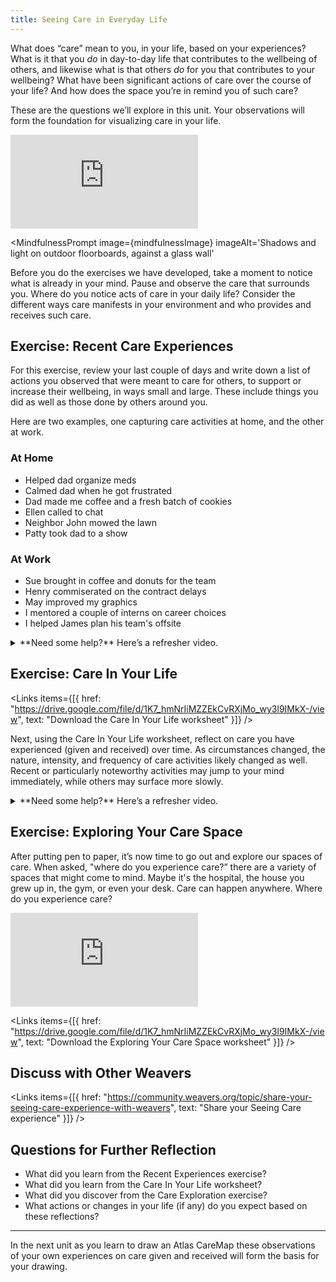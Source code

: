 ```yaml
---
title: Seeing Care in Everyday Life
---
```



What does “care” mean to you, in your life, based on your experiences? What is it that you _do_ in day-to-day life that contributes to the wellbeing of others, and likewise what is that others _do_ for you that contributes to your wellbeing? What have been significant actions of care over the course of your life? And how does the space you’re in remind you of such care?

These are the questions we’ll explore in this unit. Your observations will form the foundation for visualizing care in your life.

<Embed src="https://player.vimeo.com/video/855998745" />

<MindfulnessPrompt
  image={mindfulnessImage}
  imageAlt='Shadows and light on outdoor floorboards, against a glass wall'
>
  Before you do the exercises we have developed, take a moment to notice what is already in your mind. Pause and observe the care that surrounds you. Where do you notice acts of care in your daily life? Consider the different ways care manifests in your environment and who provides and receives such care.
</MindfulnessPrompt>

## Exercise: Recent Care Experiences

For this exercise, review your last couple of days and write down a list of actions you observed that were meant to care for others, to support or increase their wellbeing, in ways small and large. These include things you did as well as those done by others around you.

Here are two examples, one capturing care activities at home, and the other at work.

### At Home

- Helped dad organize meds
- Calmed dad when he got frustrated
- Dad made me coffee and a fresh batch of cookies
- Ellen called to chat
- Neighbor John mowed the lawn
- Patty took dad to a show

### At Work

- Sue brought in coffee and donuts for the team
- Henry commiserated on the contract delays
- May improved my graphics
- I mentored a couple of interns on career choices
- I helped James plan his team's offsite

<details>
	<summary>**Need some help?** Here’s a refresher video.</summary>
	<Embed src="https://player.vimeo.com/video/855998745" />
</details>

## Exercise: Care In Your Life

<Links
  items={[{
    href: "https://drive.google.com/file/d/1K7_hmNrIiMZZEkCvRXjMo_wy3l9IMkX-/view",
    text: "Download the Care In Your Life worksheet"
  }]}
/>

Next, using the Care In Your Life worksheet, reflect on care you have experienced (given and received) over time. As circumstances changed, the nature, intensity, and frequency of care activities likely changed as well. Recent or particularly noteworthy activities may jump to your mind immediately, while others may surface more slowly.

<details>
	<summary>**Need some help?** Here’s a refresher video.</summary>
	<Embed src="https://player.vimeo.com/video/855998745" />
</details>

## Exercise: Exploring Your Care Space

After putting pen to paper, it’s now time to go out and explore our spaces of care. When asked, "where do you experience care?” there are a variety of spaces that might come to mind. Maybe it's the hospital, the house you grew up in, the gym, or even your desk. Care can happen anywhere. Where do you experience care?

<Embed src="https://player.vimeo.com/video/855995344" />

<Links
  items={[{
    href: "https://drive.google.com/file/d/1K7_hmNrIiMZZEkCvRXjMo_wy3l9IMkX-/view",
    text: "Download the Exploring Your Care Space worksheet"
  }]}
/>

## Discuss with Other Weavers

<Links
  items={[{
    href: "https://community.weavers.org/topic/share-your-seeing-care-experience-with-weavers",
    text: "Share your Seeing Care experience"
  }]}
/>

## Questions for Further Reflection

- What did you learn from the Recent Experiences exercise?
- What did you learn from the Care In Your Life worksheet?
- What did you discover from the Care Exploration exercise?
- What actions or changes in your life (if any) do you expect based on these reflections?

---

In the next unit as you learn to draw an Atlas CareMap these observations of your own experiences on care given and received will form the basis for your drawing.